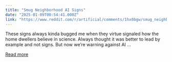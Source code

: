 ```yaml
---
title: "Smug Neighborhood AI Signs"
date: "2025-01-09T00:54:41.000Z"
link: "https://www.reddit.com/r/artificial/comments/1hx0bgw/smug_neighborhood_ai_signs/"
---
```


These signs always kinda bugged me when they virtue signaled how the home dwellers believe in science. Always thought it was better to lead by example and not signs.
 But now we’re warning against AI ...

[Read more](https://www.reddit.com/r/artificial/comments/1hx0bgw/smug_neighborhood_ai_signs/)
